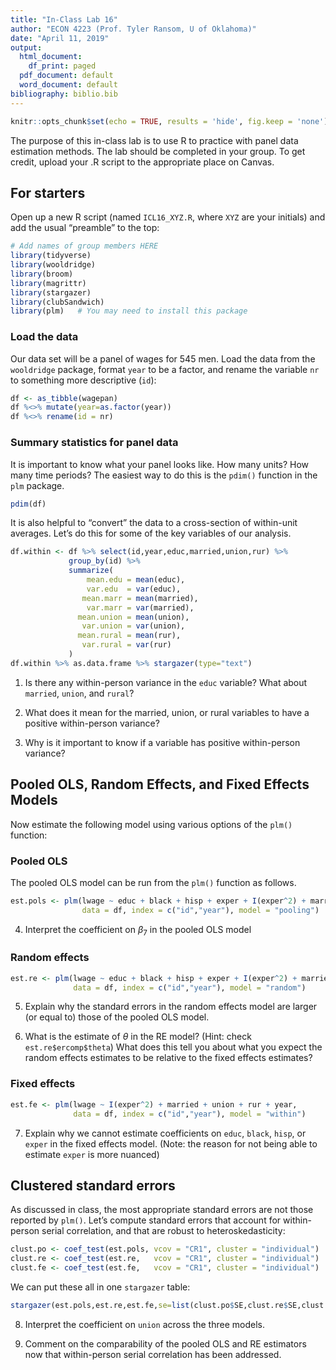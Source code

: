 ```yaml
---
title: "In-Class Lab 16"
author: "ECON 4223 (Prof. Tyler Ransom, U of Oklahoma)"
date: "April 11, 2019"
output:
  html_document:
    df_print: paged
  pdf_document: default
  word_document: default
bibliography: biblio.bib
---
```


```r
knitr::opts_chunk$set(echo = TRUE, results = 'hide', fig.keep = 'none')
```

The purpose of this in-class lab is to use R to practice with panel data estimation methods. The lab should be completed in your group. To get credit, upload your .R script to the appropriate place on Canvas.

## For starters
Open up a new R script (named `ICL16_XYZ.R`, where `XYZ` are your initials) and add the usual "preamble" to the top:
```r
# Add names of group members HERE
library(tidyverse)
library(wooldridge)
library(broom)
library(magrittr)
library(stargazer)
library(clubSandwich)
library(plm)   # You may need to install this package
```

### Load the data
Our data set will be a panel of wages for 545 men. Load the data from the `wooldridge` package, format `year` to be a factor, and rename the variable `nr` to something more descriptive (`id`):
```r
df <- as_tibble(wagepan)
df %<>% mutate(year=as.factor(year))
df %<>% rename(id = nr)
```

### Summary statistics for panel data
It is important to know what your panel looks like. How many units? How many time periods? The easiest way to do this is the `pdim()` function in the `plm` package.
```r
pdim(df)
```

It is also helpful to "convert" the data to a cross-section of within-unit averages. Let's do this for some of the key variables of our analysis.
```r
df.within <- df %>% select(id,year,educ,married,union,rur) %>% 
             group_by(id) %>% 
             summarize(
                 mean.edu = mean(educ),
                 var.edu  = var(educ),
                mean.marr = mean(married),
                 var.marr = var(married),
               mean.union = mean(union),
                var.union = var(union),
               mean.rural = mean(rur),
                var.rural = var(rur)
             )
df.within %>% as.data.frame %>% stargazer(type="text")
```

1. Is there any within-person variance in the `educ` variable? What about `married`, `union`, and `rural`?

2. What does it mean for the married, union, or rural variables to have a positive within-person variance?

3. Why is it important to know if a variable has positive within-person variance?

## Pooled OLS, Random Effects, and Fixed Effects Models
Now estimate the following model using various options of the `plm()` function:

\begin{align*}
\log(wage_{it}) & = \beta_0 + \beta_1 educ_{i} + \beta_2 black_{i} + \beta_3 hisp_{i} + \beta_4 exper_{it} + \beta_5 exper_{it}^2 + \beta_6 married_{it} + \\ 
&\phantom{=\,\,}\beta_7 union_{it} + \beta_8 rur_{it} + \sum_t \beta_{9,t}year_{it} + a_i + u_{it} 
\end{align*}

### Pooled OLS
The pooled OLS model can be run from the `plm()` function as follows.
```r
est.pols <- plm(lwage ~ educ + black + hisp + exper + I(exper^2) + married + union + rur + year,
                data = df, index = c("id","year"), model = "pooling")
```

4. Interpret the coefficient on $\beta_7$ in the pooled OLS model

### Random effects
```r
est.re <- plm(lwage ~ educ + black + hisp + exper + I(exper^2) + married + union + rur + year, 
              data = df, index = c("id","year"), model = "random")
```

5. Explain why the standard errors in the random effects model are larger (or equal to) those of the pooled OLS model.

6. What is the estimate of $\theta$ in the RE model? (Hint: check `est.re$ercomp$theta`) What does this tell you about what you expect the random effects estimates to be relative to the fixed effects estimates?

### Fixed effects
```r
est.fe <- plm(lwage ~ I(exper^2) + married + union + rur + year, 
              data = df, index = c("id","year"), model = "within")
```

7. Explain why we cannot estimate coefficients on `educ`, `black`, `hisp`, or `exper` in the fixed effects model. (Note: the reason for not being able to estimate `exper` is more nuanced)

## Clustered standard errors
As discussed in class, the most appropriate standard errors are not those reported by `plm()`. Let's compute standard errors that account for within-person serial correlation, and that are robust to heteroskedasticity:
```r
clust.po <- coef_test(est.pols, vcov = "CR1", cluster = "individual")
clust.re <- coef_test(est.re,   vcov = "CR1", cluster = "individual")
clust.fe <- coef_test(est.fe,   vcov = "CR1", cluster = "individual")
```

We can put these all in one `stargazer` table:
```r
stargazer(est.pols,est.re,est.fe,se=list(clust.po$SE,clust.re$SE,clust.fe$SE),type="text")
```

8. Interpret the coefficient on `union` across the three models.

9. Comment on the comparability of the pooled OLS and RE estimators now that within-person serial correlation has been addressed.
